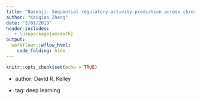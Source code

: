 ```yaml
---
title: "Basenji: Sequential regulatory activity prediction across chromosomes with convolutional neural networks"
author: "Kaiqian Zhang"
date: "3/01/2019"
header-includes:
   - \usepackage{amsmath}
output: 
  workflowr::wflow_html:
    code_folding: hide
---
```


```r
knitr::opts_chunk$set(echo = TRUE)
```

* author: David R. Kelley

* tag: deep learning

